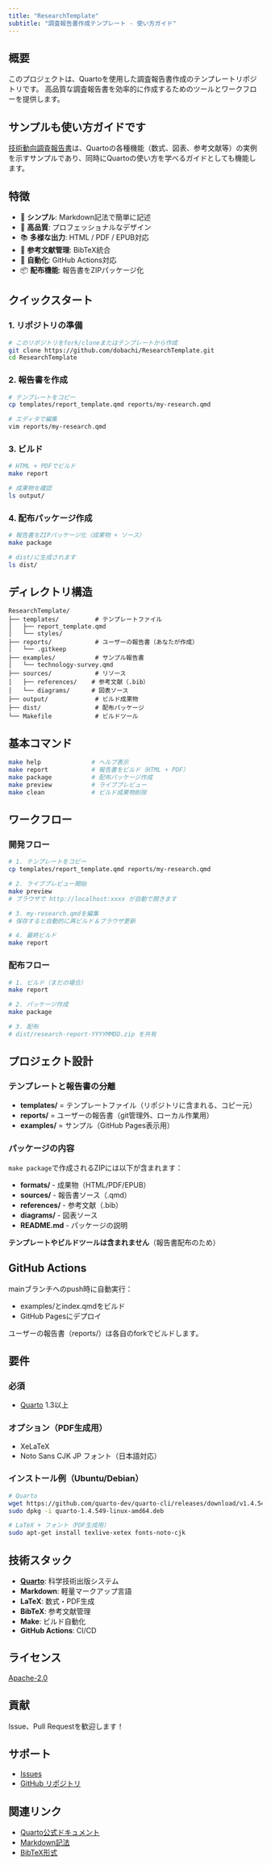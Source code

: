 ```yaml
---
title: "ResearchTemplate"
subtitle: "調査報告書作成テンプレート - 使い方ガイド"
---
```


## 概要

このプロジェクトは、Quartoを使用した調査報告書作成のテンプレートリポジトリです。
高品質な調査報告書を効率的に作成するためのツールとワークフローを提供します。

::: {.callout-tip}
## サンプルも使い方ガイドです

[技術動向調査報告書](examples/technology-survey.html)は、Quartoの各種機能（数式、図表、参考文献等）の実例を示すサンプルであり、同時にQuartoの使い方を学べるガイドとしても機能します。
:::

## 特徴

- 📝 **シンプル**: Markdown記法で簡単に記述
- 🎨 **高品質**: プロフェッショナルなデザイン
- 📚 **多様な出力**: HTML / PDF / EPUB対応
- 🔗 **参考文献管理**: BibTeX統合
- 🤖 **自動化**: GitHub Actions対応
- 📦 **配布機能**: 報告書をZIPパッケージ化

## クイックスタート

### 1. リポジトリの準備

```bash
# このリポジトリをfork/cloneまたはテンプレートから作成
git clone https://github.com/dobachi/ResearchTemplate.git
cd ResearchTemplate
```

### 2. 報告書を作成

```bash
# テンプレートをコピー
cp templates/report_template.qmd reports/my-research.qmd

# エディタで編集
vim reports/my-research.qmd
```

### 3. ビルド

```bash
# HTML + PDFでビルド
make report

# 成果物を確認
ls output/
```

### 4. 配布パッケージ作成

```bash
# 報告書をZIPパッケージ化（成果物 + ソース）
make package

# dist/に生成されます
ls dist/
```

## ディレクトリ構造

```
ResearchTemplate/
├── templates/          # テンプレートファイル
│   ├── report_template.qmd
│   └── styles/
├── reports/            # ユーザーの報告書（あなたが作成）
│   └── .gitkeep
├── examples/           # サンプル報告書
│   └── technology-survey.qmd
├── sources/            # リソース
│   ├── references/    # 参考文献（.bib）
│   └── diagrams/      # 図表ソース
├── output/             # ビルド成果物
├── dist/               # 配布パッケージ
└── Makefile            # ビルドツール
```

## 基本コマンド

```bash
make help              # ヘルプ表示
make report            # 報告書をビルド（HTML + PDF）
make package           # 配布パッケージ作成
make preview           # ライブプレビュー
make clean             # ビルド成果物削除
```

## ワークフロー

### 開発フロー

```bash
# 1. テンプレートをコピー
cp templates/report_template.qmd reports/my-research.qmd

# 2. ライブプレビュー開始
make preview
# ブラウザで http://localhost:xxxx が自動で開きます

# 3. my-research.qmdを編集
# 保存すると自動的に再ビルド＆ブラウザ更新

# 4. 最終ビルド
make report
```

### 配布フロー

```bash
# 1. ビルド（まだの場合）
make report

# 2. パッケージ作成
make package

# 3. 配布
# dist/research-report-YYYYMMDD.zip を共有
```

## プロジェクト設計

### テンプレートと報告書の分離

- **templates/** = テンプレートファイル（リポジトリに含まれる、コピー元）
- **reports/** = ユーザーの報告書（git管理外、ローカル作業用）
- **examples/** = サンプル（GitHub Pages表示用）

### パッケージの内容

`make package`で作成されるZIPには以下が含まれます：

- **formats/** - 成果物（HTML/PDF/EPUB）
- **sources/** - 報告書ソース（.qmd）
- **references/** - 参考文献（.bib）
- **diagrams/** - 図表ソース
- **README.md** - パッケージの説明

**テンプレートやビルドツールは含まれません**（報告書配布のため）

## GitHub Actions

mainブランチへのpush時に自動実行：

- examples/とindex.qmdをビルド
- GitHub Pagesにデプロイ

ユーザーの報告書（reports/）は各自のforkでビルドします。

## 要件

### 必須

- [Quarto](https://quarto.org/docs/get-started/) 1.3以上

### オプション（PDF生成用）

- XeLaTeX
- Noto Sans CJK JP フォント（日本語対応）

### インストール例（Ubuntu/Debian）

```bash
# Quarto
wget https://github.com/quarto-dev/quarto-cli/releases/download/v1.4.549/quarto-1.4.549-linux-amd64.deb
sudo dpkg -i quarto-1.4.549-linux-amd64.deb

# LaTeX + フォント（PDF生成用）
sudo apt-get install texlive-xetex fonts-noto-cjk
```

## 技術スタック

- **[Quarto](https://quarto.org)**: 科学技術出版システム
- **Markdown**: 軽量マークアップ言語
- **LaTeX**: 数式・PDF生成
- **BibTeX**: 参考文献管理
- **Make**: ビルド自動化
- **GitHub Actions**: CI/CD

## ライセンス

[Apache-2.0](LICENSE)

## 貢献

Issue、Pull Requestを歓迎します！

## サポート

- [Issues](https://github.com/dobachi/ResearchTemplate/issues)
- [GitHub リポジトリ](https://github.com/dobachi/ResearchTemplate)

## 関連リンク

- [Quarto公式ドキュメント](https://quarto.org/docs/guide/)
- [Markdown記法](https://www.markdownguide.org/)
- [BibTeX形式](https://www.bibtex.org/)
